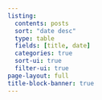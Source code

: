 ```yaml
---
listing:
  contents: posts
  sort: "date desc"
  type: table
  fields: [title, date]
  categories: true
  sort-ui: true
  filter-ui: true
page-layout: full
title-block-banner: true
---
```



